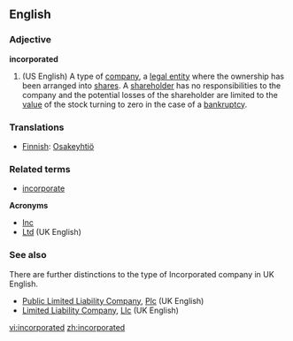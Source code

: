 ==English==

===Adjective===
'''incorporated'''

# (US English) A type of [[company]], a [[legal entity]] where the ownership has been arranged into [[share]]s. A [[shareholder]] has no responsibilities to the company and the potential losses of the shareholder are limited to the [[value]] of the stock turning to zero in the case of a [[bankruptcy]].

===Translations===

* [[Finnish]]: [[Osakeyhtiö]]

===Related terms===
*[[incorporate]]

'''Acronyms'''
*[[Inc]]
*[[Ltd]] (UK English)

===See also===

There are further distinctions to the type of Incorporated company in UK English.
*[[Public Limited Liability Company]], [[Plc]] (UK English)
*[[Limited Liability Company]], [[Llc]] (UK English)

[[vi:incorporated]]
[[zh:incorporated]]